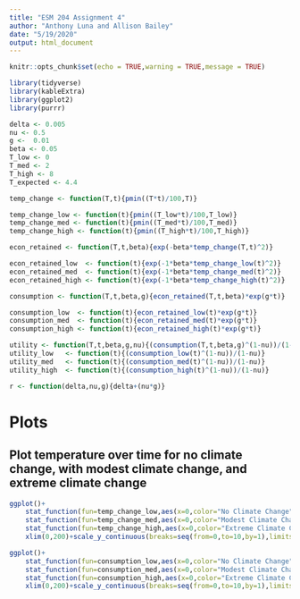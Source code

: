 ```yaml
---
title: "ESM 204 Assignment 4"
author: "Anthony Luna and Allison Bailey"
date: "5/19/2020"
output: html_document
---
```


```r
knitr::opts_chunk$set(echo = TRUE,warning = TRUE,message = TRUE)
```


```r
library(tidyverse)
library(kableExtra)
library(ggplot2)
library(purrr)
```


```r
delta <- 0.005
nu <- 0.5
g <-  0.01
beta <- 0.05
T_low <- 0
T_med <- 2
T_high <- 8
T_expected <- 4.4
```


```r

temp_change <- function(T,t){pmin((T*t)/100,T)}

temp_change_low <- function(t){pmin((T_low*t)/100,T_low)}
temp_change_med <- function(t){pmin((T_med*t)/100,T_med)}
temp_change_high <- function(t){pmin((T_high*t)/100,T_high)}

econ_retained <- function(T,t,beta){exp(-beta*temp_change(T,t)^2)}

econ_retained_low  <- function(t){exp(-1*beta*temp_change_low(t)^2)}
econ_retained_med  <- function(t){exp(-1*beta*temp_change_med(t)^2)}
econ_retained_high <- function(t){exp(-1*beta*temp_change_high(t)^2)}

consumption <- function(T,t,beta,g){econ_retained(T,t,beta)*exp(g*t)}

consumption_low  <- function(t){econ_retained_low(t)*exp(g*t)}
consumption_med  <- function(t){econ_retained_med(t)*exp(g*t)}
consumption_high <- function(t){econ_retained_high(t)*exp(g*t)}

utility <- function(T,t,beta,g,nu){(consumption(T,t,beta,g)^(1-nu))/(1-nu)}
utility_low   <- function(t){(consumption_low(t)^(1-nu))/(1-nu)}
utility_med   <- function(t){(consumption_med(t)^(1-nu))/(1-nu)}
utility_high  <- function(t){(consumption_high(t)^(1-nu))/(1-nu)}

r <- function(delta,nu,g){delta+(nu*g)}

```

# Plots

## Plot temperature over time for no climate change, with modest climate change, and extreme climate change

```r
ggplot()+
	stat_function(fun=temp_change_low,aes(x=0,color="No Climate Change"))+
	stat_function(fun=temp_change_med,aes(x=0,color="Modest Climate Change"))+
	stat_function(fun=temp_change_high,aes(x=0,color="Extreme Climate Change"))+
	xlim(0,200)+scale_y_continuous(breaks=seq(from=0,to=10,by=1),limits = c(0,10))
```


```r
ggplot()+
	stat_function(fun=consumption_low,aes(x=0,color="No Climate Change"))+
	stat_function(fun=consumption_med,aes(x=0,color="Modest Climate Change"))+
	stat_function(fun=consumption_high,aes(x=0,color="Extreme Climate Change"))+
	xlim(0,200)+scale_y_continuous(breaks=seq(from=0,to=10,by=1),limits = c(0,10))
```